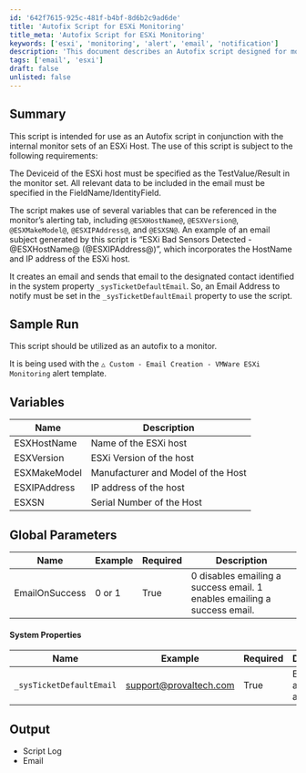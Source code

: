 ```yaml
---
id: '642f7615-925c-481f-b4bf-8d6b2c9ad6de'
title: 'Autofix Script for ESXi Monitoring'
title_meta: 'Autofix Script for ESXi Monitoring'
keywords: ['esxi', 'monitoring', 'alert', 'email', 'notification']
description: 'This document describes an Autofix script designed for monitoring ESXi hosts. It outlines the requirements for use, including necessary device IDs and email configurations, and provides details on the variables utilized in alert notifications. The script is intended to automate email alerts for detected issues, ensuring timely notifications to designated contacts.'
tags: ['email', 'esxi']
draft: false
unlisted: false
---
```

## Summary

This script is intended for use as an Autofix script in conjunction with the internal monitor sets of an ESXi Host. The use of this script is subject to the following requirements:

The Deviceid of the ESXi host must be specified as the TestValue/Result in the monitor set. All relevant data to be included in the email must be specified in the FieldName/IdentityField.

The script makes use of several variables that can be referenced in the monitor’s alerting tab, including `@ESXHostName@`, `@ESXVersion@`, `@ESXMakeModel@`, `@ESXIPAddress@`, and `@ESXSN@`. An example of an email subject generated by this script is “ESXi Bad Sensors Detected - @ESXHostName@ (@ESXIPAddress@)”, which incorporates the HostName and IP address of the ESXi host.

It creates an email and sends that email to the designated contact identified in the system property `_sysTicketDefaultEmail`. So, an Email Address to notify must be set in the `_sysTicketDefaultEmail` property to use the script.

## Sample Run

This script should be utilized as an autofix to a monitor.

It is being used with the `△ Custom - Email Creation - VMWare ESXi Monitoring` alert template.

## Variables

| Name           | Description                      |
|----------------|----------------------------------|
| ESXHostName    | Name of the ESXi host            |
| ESXVersion     | ESXi Version of the host         |
| ESXMakeModel   | Manufacturer and Model of the Host |
| ESXIPAddress   | IP address of the host           |
| ESXSN          | Serial Number of the Host        |

## Global Parameters

| Name              | Example      | Required | Description                                           |
|-------------------|--------------|----------|------------------------------------------------------|
| EmailOnSuccess    | 0 or 1      | True     | 0 disables emailing a success email. 1 enables emailing a success email. |

#### System Properties

| Name                        | Example                                | Required | Description              |
|-----------------------------|----------------------------------------|----------|--------------------------|
| `_sysTicketDefaultEmail`    | [support@provaltech.com](mailto:support@provaltech.com) | True     | Email address to alert    |

## Output

- Script Log
- Email












